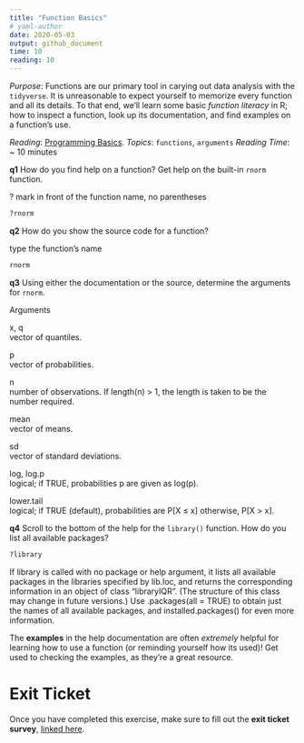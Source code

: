 ```yaml
---
title: "Function Basics"
# yaml-author
date: 2020-05-03
output: github_document
time: 10
reading: 10
---
```


*Purpose*: Functions are our primary tool in carying out data analysis with the
`tidyverse`. It is unreasonable to expect yourself to memorize every function
and all its details. To that end, we'll learn some basic _function literacy_ in
R; how to inspect a function, look up its documentation, and find examples on a
function's use.

*Reading*: [Programming Basics](https://rstudio.cloud/learn/primers/1.2).
*Topics*: `functions`, `arguments`
*Reading Time*: ~ 10 minutes

__q1__ How do you find help on a function? Get help on the built-in `rnorm` function.

? mark in front of the function name, no parentheses

```r
?rnorm
```

__q2__ How do you show the source code for a function?

type the function's name

```r
rnorm
```

__q3__ Using either the documentation or the source, determine the arguments for `rnorm`.

Arguments

x, q	
vector of quantiles.

p	
vector of probabilities.

n	
number of observations. If length(n) > 1, the length is taken to be the number required.

mean	
vector of means.

sd	
vector of standard deviations.

log, log.p	
logical; if TRUE, probabilities p are given as log(p).

lower.tail	
logical; if TRUE (default), probabilities are P[X ≤ x] otherwise, P[X > x].


__q4__ Scroll to the bottom of the help for the `library()` function. How do you
list all available packages?

```r
?library
```

If library is called with no package or help argument, it lists all available packages in the libraries specified by lib.loc, and returns the corresponding information in an object of class "libraryIQR". (The structure of this class may change in future versions.) Use .packages(all = TRUE) to obtain just the names of all available packages, and installed.packages() for even more information.

The __examples__ in the help documentation are often *extremely* helpful for
learning how to use a function (or reminding yourself how its used)! Get used to
checking the examples, as they're a great resource.

<!-- include-exit-ticket -->
# Exit Ticket
<!-- -------------------------------------------------- -->

Once you have completed this exercise, make sure to fill out the **exit ticket survey**, [linked here](https://docs.google.com/forms/d/e/1FAIpQLSeuq2LFIwWcm05e8-JU84A3irdEL7JkXhMq5Xtoalib36LFHw/viewform?usp=pp_url&entry.693978880=e-setup02-functions-assignment.Rmd).
